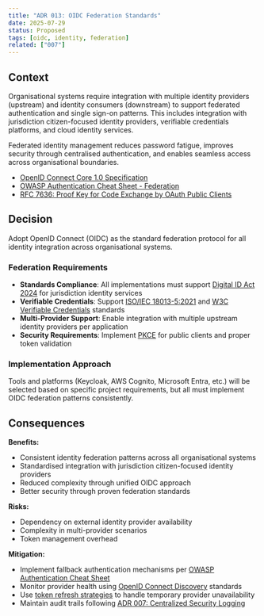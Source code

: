 ```yaml
---
title: "ADR 013: OIDC Federation Standards"
date: 2025-07-29
status: Proposed
tags: [oidc, identity, federation]
related: ["007"]
---
```


## Context

Organisational systems require integration with multiple identity providers (upstream) and identity consumers (downstream) to support federated authentication and single sign-on patterns. This includes integration with jurisdiction citizen-focused identity providers, verifiable credentials platforms, and cloud identity services.

Federated identity management reduces password fatigue, improves security through centralised authentication, and enables seamless access across organisational boundaries.

- [OpenID Connect Core 1.0 Specification](https://openid.net/specs/openid-connect-core-1_0.html)
- [OWASP Authentication Cheat Sheet - Federation](https://cheatsheetseries.owasp.org/cheatsheets/Authentication_Cheat_Sheet.html#federated-authentication)
- [RFC 7636: Proof Key for Code Exchange by OAuth Public Clients](https://tools.ietf.org/html/rfc7636)

## Decision

Adopt OpenID Connect (OIDC) as the standard federation protocol for all identity integration across organisational systems.

### Federation Requirements

- **Standards Compliance**: All implementations must support [Digital ID Act 2024](https://www.legislation.gov.au/Details/C2024A00069) for jurisdiction identity services
- **Verifiable Credentials**: Support [ISO/IEC 18013-5:2021](https://www.iso.org/standard/69084.html) and [W3C Verifiable Credentials](https://www.w3.org/TR/vc-data-model/) standards
- **Multi-Provider Support**: Enable integration with multiple upstream identity providers per application
- **Security Requirements**: Implement [PKCE](https://datatracker.ietf.org/doc/html/rfc7636) for public clients and proper token validation

### Implementation Approach

Tools and platforms (Keycloak, AWS Cognito, Microsoft Entra, etc.) will be selected based on specific project requirements, but all must implement OIDC federation patterns consistently.

## Consequences

**Benefits:**

- Consistent identity federation patterns across all organisational systems
- Standardised integration with jurisdiction citizen-focused identity providers
- Reduced complexity through unified OIDC approach
- Better security through proven federation standards

**Risks:**

- Dependency on external identity provider availability
- Complexity in multi-provider scenarios
- Token management overhead

**Mitigation:**

- Implement fallback authentication mechanisms per [OWASP Authentication Cheat Sheet](https://cheatsheetseries.owasp.org/cheatsheets/Authentication_Cheat_Sheet.html)
- Monitor provider health using [OpenID Connect Discovery](https://openid.net/specs/openid-connect-discovery-1_0.html) standards
- Use [token refresh strategies](https://datatracker.ietf.org/doc/html/rfc6749#section-6) to handle temporary provider unavailability
- Maintain audit trails following [ADR 007: Centralized Security Logging](../operations/007-logging.qmd)
